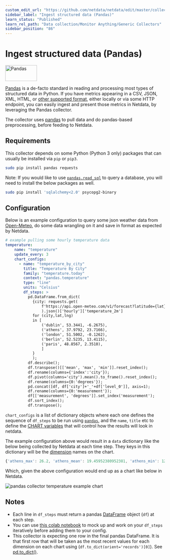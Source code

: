 ```yaml
---
custom_edit_url: "https://github.com/netdata/netdata/edit/master/collectors/python.d.plugin/pandas/README.md"
sidebar_label: "Ingest structured data (Pandas)"
learn_status: "Published"
learn_rel_path: "Data collection/Monitor Anything/Generic Collectors"
sidebar_position: "86"
---
```



# Ingest structured data (Pandas)

<a href="https://pandas.pydata.org/" target="_blank">
  <img src="https://pandas.pydata.org/docs/_static/pandas.svg" alt="Pandas" width="100px" height="50px" />
 </a>

[Pandas](https://pandas.pydata.org/) is a de-facto standard in reading and processing most types of structured data in Python.
If you have metrics appearing in a CSV, JSON, XML, HTML, or [other supported format](https://pandas.pydata.org/docs/user_guide/io.html), 
either locally or via some HTTP endpoint, you can easily ingest and present those metrics in Netdata, by leveraging the Pandas collector.

The collector uses [pandas](https://pandas.pydata.org/) to pull data and do pandas-based 
preprocessing, before feeding to Netdata.

## Requirements

This collector depends on some Python (Python 3 only) packages that can usually be installed via `pip` or `pip3`.

```bash
sudo pip install pandas requests
```

Note: If you would like to use [`pandas.read_sql`](https://pandas.pydata.org/docs/reference/api/pandas.read_sql.html) to query a database, you will need to install the below packages as well.

```bash
sudo pip install 'sqlalchemy<2.0' psycopg2-binary
```

## Configuration

Below is an example configuration to query some json weather data from [Open-Meteo](https://open-meteo.com), 
do some data wrangling on it and save in format as expected by Netdata.

```yaml
# example pulling some hourly temperature data
temperature:
    name: "temperature"
    update_every: 3
    chart_configs:
      - name: "temperature_by_city"
        title: "Temperature By City"
        family: "temperature.today"
        context: "pandas.temperature"
        type: "line"
        units: "Celsius"
        df_steps: >
          pd.DataFrame.from_dict(
            {city: requests.get(
                f'https://api.open-meteo.com/v1/forecast?latitude={lat}&longitude={lng}&hourly=temperature_2m'
                ).json()['hourly']['temperature_2m'] 
            for (city,lat,lng) 
            in [
                ('dublin', 53.3441, -6.2675),
                ('athens', 37.9792, 23.7166),
                ('london', 51.5002, -0.1262),
                ('berlin', 52.5235, 13.4115),
                ('paris', 48.8567, 2.3510),
                ]
            }
            );                                                         # use dictionary comprehension to make multiple requests;
          df.describe();                                               # get aggregate stats for each city;
          df.transpose()[['mean', 'max', 'min']].reset_index();        # just take mean, min, max;
          df.rename(columns={'index':'city'});                         # some column renaming;
          df.pivot(columns='city').mean().to_frame().reset_index();    # force to be one row per city;
          df.rename(columns={0:'degrees'});                            # some column renaming;
          pd.concat([df, df['city']+'_'+df['level_0']], axis=1);       # add new column combining city and summary measurement label;
          df.rename(columns={0:'measurement'});                        # some column renaming;
          df[['measurement', 'degrees']].set_index('measurement');     # just take two columns we want;
          df.sort_index();                                             # sort by city name;
          df.transpose();                                              # transpose so its just one wide row;
```

`chart_configs` is a list of dictionary objects where each one defines the sequence of `df_steps` to be run using [`pandas`](https://pandas.pydata.org/), 
and the `name`, `title` etc to define the 
[CHART variables](https://learn.netdata.cloud/docs/agent/collectors/python.d.plugin#global-variables-order-and-chart) 
that will control how the results will look in netdata.

The example configuration above would result in a `data` dictionary like the below being collected by Netdata 
at each time step. They keys in this dictionary will be the 
[dimension](https://learn.netdata.cloud/docs/agent/web#dimensions) names on the chart.

```javascript
{'athens_max': 26.2, 'athens_mean': 19.45952380952381, 'athens_min': 12.2, 'berlin_max': 17.4, 'berlin_mean': 10.764285714285714, 'berlin_min': 5.7, 'dublin_max': 15.3, 'dublin_mean': 12.008928571428571, 'dublin_min': 6.6, 'london_max': 18.9, 'london_mean': 12.510714285714286, 'london_min': 5.2, 'paris_max': 19.4, 'paris_mean': 12.054166666666665, 'paris_min': 4.8}
```

Which, given the above configuration would end up as a chart like below in Netdata.

![pandas collector temperature example chart](https://user-images.githubusercontent.com/2178292/195075312-8ce8cf68-5172-48e3-af09-104ffecfcdd6.png)

## Notes
- Each line in `df_steps` must return a pandas 
[DataFrame](https://pandas.pydata.org/docs/reference/api/pandas.DataFrame.html) object (`df`) at each step.
- You can use 
[this colab notebook](https://colab.research.google.com/drive/1VYrddSegZqGtkWGFuiUbMbUk5f3rW6Hi?usp=sharing) 
to mock up and work on your `df_steps` iteratively before adding them to your config.
- This collector is expecting one row in the final pandas DataFrame. It is that first row that will be taken 
as the most recent values for each dimension on each chart using (`df.to_dict(orient='records')[0]`). 
See [pd.to_dict()](https://pandas.pydata.org/docs/reference/api/pandas.DataFrame.to_dict.html).
